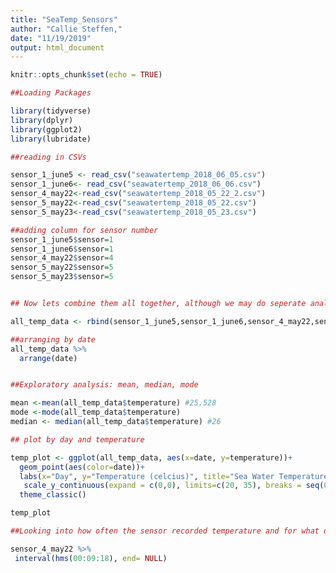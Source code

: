 ```yaml
---
title: "SeaTemp_Sensors"
author: "Callie Steffen,"
date: "11/19/2019"
output: html_document
---
```


```r
knitr::opts_chunk$set(echo = TRUE)
```

```r
##Loading Packages

library(tidyverse)
library(dplyr)
library(ggplot2)
library(lubridate)

##reading in CSVs

sensor_1_june5 <- read_csv("seawatertemp_2018_06_05.csv")
sensor_1_june6<- read_csv("seawatertemp_2018_06_06.csv")
sensor_4_may22<-read_csv("seawatertemp_2018_05_22_2.csv")
sensor_5_may22<-read_csv("seawatertemp_2018_05_22.csv")
sensor_5_may23<-read_csv("seawatertemp_2018_05_23.csv")

##adding column for sensor number
sensor_1_june5$sensor=1
sensor_1_june6$sensor=1
sensor_4_may22$sensor=4
sensor_5_may22$sensor=5
sensor_5_may23$sensor=5


## Now lets combine them all together, although we may do seperate analysis in the future for each individual pi for the students

all_temp_data <- rbind(sensor_1_june5,sensor_1_june6,sensor_4_may22,sensor_5_may22,sensor_5_may23)

##arranging by date
all_temp_data %>% 
  arrange(date)



```

```r
##Exploratory analysis: mean, median, mode

mean <-mean(all_temp_data$temperature) #25.528
mode <-mode(all_temp_data$temperature)
median <- median(all_temp_data$temperature) #26

## plot by day and temperature

temp_plot <- ggplot(all_temp_data, aes(x=date, y=temperature))+
  geom_point(aes(color=date))+
  labs(x="Day", y="Temperature (celcius)", title="Sea Water Temperature in Papahānaumokuākea Marine National Monument")+
   scale_y_continuous(expand = c(0,0), limits=c(20, 35), breaks = seq(0,35, 2)) +
  theme_classic()

temp_plot


```

```r

##Looking into how often the sensor recorded temperature and for what duration of time (battery life)

sensor_4_may22 %>% 
 interval(hms(00:09:18), end= NULL)




```

